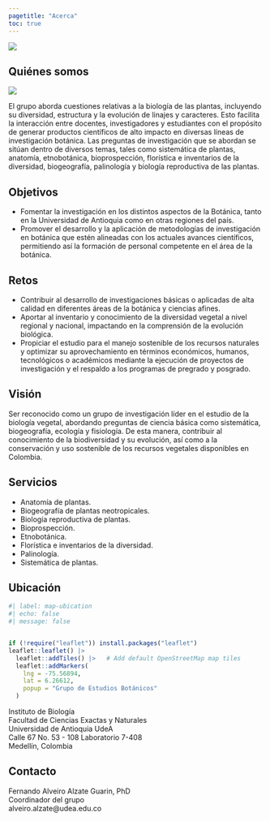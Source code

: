 ```yaml
---
pagetitle: "Acerca"
toc: true
---
```


::: column-screen
![](../images/banner_about.jpg)
:::

## Quiénes somos

![](../images/logo/geobota_logo.png){fig-align="center"}

El grupo aborda cuestiones relativas a la biología de las plantas, incluyendo su diversidad, estructura y la evolución de linajes y caracteres. Esto facilita la interacción entre docentes, investigadores y estudiantes con el propósito de generar productos científicos de alto impacto en diversas líneas de investigación botánica. Las preguntas de investigación que se abordan se sitúan dentro de diversos temas, tales como sistemática de plantas, anatomía, etnobotánica, bioprospección, florística e inventarios de la diversidad, biogeografía, palinología y biología reproductiva de las plantas.

## Objetivos

-   Fomentar la investigación en los distintos aspectos de la Botánica, tanto en la Universidad de Antioquia como en otras regiones del país.
-   Promover el desarrollo y la aplicación de metodologías de investigación en botánica que estén alineadas con los actuales avances científicos, permitiendo así la formación de personal competente en el área de la botánica.

## Retos

-   Contribuir al desarrollo de investigaciones básicas o aplicadas de alta calidad en diferentes áreas de la botánica y ciencias afines.
-   Aportar al inventario y conocimiento de la diversidad vegetal a nivel regional y nacional, impactando en la comprensión de la evolución biológica.
-   Propiciar el estudio para el manejo sostenible de los recursos naturales y optimizar su aprovechamiento en términos económicos, humanos, tecnológicos o académicos mediante la ejecución de proyectos de investigación y el respaldo a los programas de pregrado y posgrado.

## Visión

Ser reconocido como un grupo de investigación líder en el estudio de la biología vegetal, abordando preguntas de ciencia básica como sistemática, biogeografía, ecología y fisiología. De esta manera, contribuir al conocimiento de la biodiversidad y su evolución, así como a la conservación y uso sostenible de los recursos vegetales disponibles en Colombia.

## Servicios

-   Anatomía de plantas.
-   Biogeografía de plantas neotropicales.
-   Biología reproductiva de plantas.
-   Bioprospección.
-   Etnobotánica.
-   Florística e inventarios de la diversidad.
-   Palinología.
-   Sistemática de plantas.

## Ubicación

```r
#| label: map-ubication
#| echo: false
#| message: false


if (!require("leaflet")) install.packages("leaflet")
leaflet::leaflet() |> 
  leaflet::addTiles() |>   # Add default OpenStreetMap map tiles
  leaflet::addMarkers(
    lng = -75.56894,
    lat = 6.26612,
    popup = "Grupo de Estudios Botánicos"
  )
```

Instituto de Biología\
Facultad de Ciencias Exactas y Naturales\
Universidad de Antioquia UdeA\
Calle 67 No. 53 - 108 Laboratorio 7-408\
Medellín, Colombia

## Contacto

Fernando Alveiro Alzate Guarin, PhD\
Coordinador del grupo\
alveiro.alzate\@udea.edu.co
